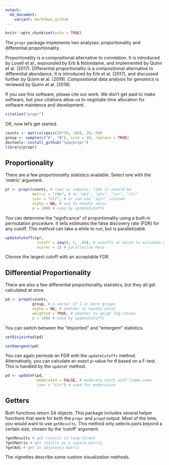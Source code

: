```yaml
---
output:
  md_document:
    variant: markdown_github
---
```


<!-- README.md is generated from README.Rmd. Please edit that file -->

```r
knitr::opts_chunk$set(echo = TRUE)
```

The `propr` package implements two analyses: proportionality and differential proportionality.

Proportionality is a compositional alternative to correlation. It is introduced by Lovell et al., expounded by Erb & Notredame, and implemented by Quinn et al. (2017). Differential proportionality is a compositional alternative to differential abundance. It is introduced by Erb et al. (2017), and discussed further by Quinn et al. (2019). Compositional data analysis for genomics is reviewed by Quinn et al. (2018).

If you use this software, please cite our work. We don't get paid to make software, but your citations allow us to negotiate time allocation for software maintence and development.

```r
citation("propr")
```

OK, now let's get started.

```r
counts <- matrix(rpois(20*50, 100), 20, 50)
group <- sample(c("A", "B"), size = 20, replace = TRUE)
devtools::install_github("tpq/propr")
library(propr)
```

## Proportionality

There are a few proportionality statistics available. Select one with the 'metric' argument.

```r
pr <- propr(counts, # rows as samples, like it should be
            metric = "rho", # or "phi", "phs", "cor", "vlr"
            ivar = "clr", # or can use "iqlr" instead
            alpha = NA, # use to handle zeros
            p = 100) # used by updateCutoffs
```

You can determine the "signficance" of proportionality using a built-in permutation procedure. It tells estimates the false discovery rate (FDR) for any cutoff. This method can take a while to run, but is parallelizable.

```r
updateCutoffs(pr,
              cutoff = seq(0, 1, .05), # cutoffs at which to estimate FDR
              ncores = 1) # parallelize here
```

Choose the largest cutoff with an acceptable FDR.

## Differential Proportionality

There are also a few differential proportionality statistics, but they all get calculated at once.

```r
pd <- propd(counts,
            group, # a vector of 2 or more groups
            alpha = NA, # whether to handle zeros
            weighted = TRUE, # whether to weigh log-ratios
            p = 100) # used by updateCutoffs
```

You can switch between the "disjointed" and "emergent" statistics.

```r
setDisjointed(pd)
```

```r
setEmergent(pd)
```

You can again permute an FDR with the `updateCutoffs` method. Alternatively, you can calculate an exact p-value for $\theta$ based on a F-test. This is handled by the `updateF` method.

```r
pd <- updateF(pd,
              moderated = FALSE, # moderate stats with limma-voom
              ivar = "clr") # used for moderation
```

## Getters

Both functions return S4 objects. This package includes several helper functions that work for both the `propr` and `propd` output. Most of the time, you would want to use `getResults`. This method only selects pairs beyond a certain size, chosen by the 'cutoff' argument.

```r
?getResults # get results in long-format
?getMatrix # get results as a square matrix
?getAdj # get an adjacency matrix
```

The vignettes describe some custom visualization methods.
